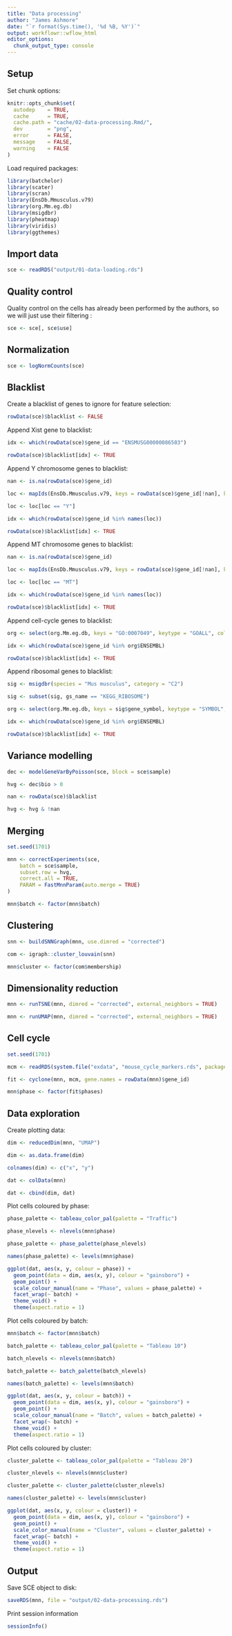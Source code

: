 ```yaml
---
title: "Data processing"
author: "James Ashmore"
date: "`r format(Sys.time(), '%d %B, %Y')`"
output: workflowr::wflow_html
editor_options:
  chunk_output_type: console
---
```


## Setup

Set chunk options:

```r
knitr::opts_chunk$set(
  autodep    = TRUE,
  cache      = TRUE,
  cache.path = "cache/02-data-processing.Rmd/",
  dev        = "png",
  error      = FALSE,
  message    = FALSE,
  warning    = FALSE
)
```

Load required packages:

```r
library(batchelor)
library(scater)
library(scran)
library(EnsDb.Mmusculus.v79)
library(org.Mm.eg.db)
library(msigdbr)
library(pheatmap)
library(viridis)
library(ggthemes)
```

## Import data

```r
sce <- readRDS("output/01-data-loading.rds")
```

## Quality control

Quality control on the cells has already been performed by the authors, so we will just use their filtering :

```r
sce <- sce[, sce$use]
```

## Normalization

```r
sce <- logNormCounts(sce)
```

## Blacklist

Create a blacklist of genes to ignore for feature selection:

```r
rowData(sce)$blacklist <- FALSE
```

Append Xist gene to blacklist:

```r
idx <- which(rowData(sce)$gene_id == "ENSMUSG00000086503")

rowData(sce)$blacklist[idx] <- TRUE
```

Append Y chromosome genes to blacklist:

```r
nan <- is.na(rowData(sce)$gene_id)

loc <- mapIds(EnsDb.Mmusculus.v79, keys = rowData(sce)$gene_id[!nan], keytype = "GENEID", column = "SEQNAME")

loc <- loc[loc == "Y"]

idx <- which(rowData(sce)$gene_id %in% names(loc))

rowData(sce)$blacklist[idx] <- TRUE
```

Append MT chromosome genes to blacklist:

```r
nan <- is.na(rowData(sce)$gene_id)

loc <- mapIds(EnsDb.Mmusculus.v79, keys = rowData(sce)$gene_id[!nan], keytype = "GENEID", column = "SEQNAME")

loc <- loc[loc == "MT"]

idx <- which(rowData(sce)$gene_id %in% names(loc))

rowData(sce)$blacklist[idx] <- TRUE
```

Append cell-cycle genes to blacklist:

```r
org <- select(org.Mm.eg.db, keys = "GO:0007049", keytype = "GOALL", column = "ENSEMBL")

idx <- which(rowData(sce)$gene_id %in% org$ENSEMBL)

rowData(sce)$blacklist[idx] <- TRUE
```

Append ribosomal genes to blacklist:

```r
sig <- msigdbr(species = "Mus musculus", category = "C2")

sig <- subset(sig, gs_name == "KEGG_RIBOSOME")

org <- select(org.Mm.eg.db, keys = sig$gene_symbol, keytype = "SYMBOL", column = "ENSEMBL")

idx <- which(rowData(sce)$gene_id %in% org$ENSEMBL)

rowData(sce)$blacklist[idx] <- TRUE
```

## Variance modelling

```r
dec <- modelGeneVarByPoisson(sce, block = sce$sample)

hvg <- dec$bio > 0

nan <- rowData(sce)$blacklist

hvg <- hvg & !nan
```

## Merging

```r
set.seed(1701)

mnn <- correctExperiments(sce, 
    batch = sce$sample, 
    subset.row = hvg,
    correct.all = TRUE,
    PARAM = FastMnnParam(auto.merge = TRUE)
)

mnn$batch <- factor(mnn$batch)
```

## Clustering

```r
snn <- buildSNNGraph(mnn, use.dimred = "corrected")

com <- igraph::cluster_louvain(snn)

mnn$cluster <- factor(com$membership)
```

## Dimensionality reduction

```r
mnn <- runTSNE(mnn, dimred = "corrected", external_neighbors = TRUE)

mnn <- runUMAP(mnn, dimred = "corrected", external_neighbors = TRUE)
```

## Cell cycle

```r
set.seed(1701)

mcm <- readRDS(system.file("exdata", "mouse_cycle_markers.rds", package = "scran"))

fit <- cyclone(mnn, mcm, gene.names = rowData(mnn)$gene_id)

mnn$phase <- factor(fit$phases)
```

## Data exploration

Create plotting data:

```r
dim <- reducedDim(mnn, "UMAP")

dim <- as.data.frame(dim)

colnames(dim) <- c("x", "y")

dat <- colData(mnn)

dat <- cbind(dim, dat)
```

Plot cells coloured by phase:

```r
phase_palette <- tableau_color_pal(palette = "Traffic")

phase_nlevels <- nlevels(mnn$phase)

phase_palette <- phase_palette(phase_nlevels)

names(phase_palette) <- levels(mnn$phase)

ggplot(dat, aes(x, y, colour = phase)) + 
  geom_point(data = dim, aes(x, y), colour = "gainsboro") + 
  geom_point() + 
  scale_colour_manual(name = "Phase", values = phase_palette) + 
  facet_wrap(~ batch) + 
  theme_void() + 
  theme(aspect.ratio = 1)
```

Plot cells coloured by batch:

```r
mnn$batch <- factor(mnn$batch)

batch_palette <- tableau_color_pal(palette = "Tableau 10")

batch_nlevels <- nlevels(mnn$batch)

batch_palette <- batch_palette(batch_nlevels)

names(batch_palette) <- levels(mnn$batch)

ggplot(dat, aes(x, y, colour = batch)) + 
  geom_point(data = dim, aes(x, y), colour = "gainsboro") + 
  geom_point() + 
  scale_colour_manual(name = "Batch", values = batch_palette) + 
  facet_wrap(~ batch) + 
  theme_void() + 
  theme(aspect.ratio = 1)
```

Plot cells coloured by cluster:

```r
cluster_palette <- tableau_color_pal(palette = "Tableau 20")

cluster_nlevels <- nlevels(mnn$cluster)

cluster_palette <- cluster_palette(cluster_nlevels)

names(cluster_palette) <- levels(mnn$cluster)

ggplot(dat, aes(x, y, colour = cluster)) + 
  geom_point(data = dim, aes(x, y), colour = "gainsboro") + 
  geom_point() + 
  scale_color_manual(name = "Cluster", values = cluster_palette) +  
  facet_wrap(~ batch) + 
  theme_void() + 
  theme(aspect.ratio = 1)
```

## Output

Save SCE object to disk:

```r
saveRDS(mnn, file = "output/02-data-processing.rds")
```

Print session information

```r
sessionInfo()
```
